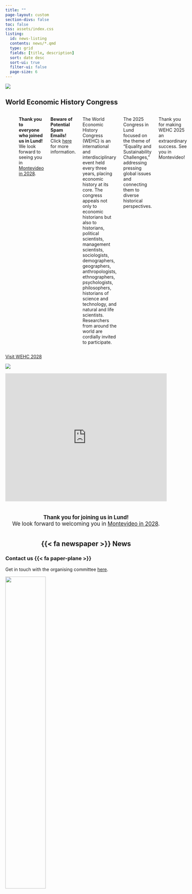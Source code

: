 ```yaml
---
title: ""
page-layout: custom
section-divs: false
toc: false
css: assets/index.css
listing: 
  id: news-listing
  contents: news/*.qmd
  type: grid
  fields: [title, description]
  sort: date desc
  sort-ui: true
  filter-ui: false
  page-size: 6
---
```


::: {.hero-banner}

::: {.hero-image .hero-image-left}
![](assets/hero_left_1_2.png){fig-alt="To add"}
:::

::: {.content-block}

## World Economic History Congress

:::: {.columns .maven-style}
::: {.column width="40%"}

28 July –<br>1 August 2025

Lund, Sweden
:::

::: {.column width="60%"}
![](assets/logo_WEHC.svg)
:::

<div>
  <strong>Thank you to everyone who joined us in Lund!</strong><br>
  We look forward to seeing you in <a href="https://wehcmontevideo2028.org/" target="_blank">Montevideo in 2028</a>.
</div>

<div>
  <strong>Beware of Potential Spam Emails!</strong> Click 
  <a href="https://wehc2025.com/news/be-aware-spam">here</a> for more information.
</div>

The World Economic History Congress (WEHC) is an international and interdisciplinary event held every three years, placing economic history at its core. The congress appeals not only to economic historians but also to historians, political scientists, management scientists, sociologists, demographers, geographers, anthropologists, ethnographers, psychologists, philosophers, historians of science and technology, and natural and life scientists. Researchers from around the world are cordially invited to participate.

The 2025 Congress in Lund focused on the theme of "Equality and Sustainability Challenges," addressing pressing global issues and connecting them to diverse historical perspectives.

Thank you for making WEHC 2025 an extraordinary success. See you in Montevideo!

::::

::: {.hero-buttons}

<div class="d-flex justify-content-center">
[Visit WEHC 2028](https://wehcmontevideo2028.org/){.btn-action-primary .btn-action .btn .btn-info role="button"}
</div>

:::

:::

::: {.hero-image .hero-image-right}
![](assets/hero_right_1_2.png){fig-alt="To add"}
:::

:::

<!-- Embedded Google Map -->
<div style="width: 100%; height: 400px; margin-bottom: 20px;">
  <iframe 
    src="https://www.google.com/maps/embed?pb=!1m18!1m12!1m3!1d1800.2023446976987!2d13.193020176022609!3d55.70537119564435!2m3!1f0!2f0!3f0!3m2!1i1024!2i768!4f13.1!3m3!1m2!1s0x465397c5652d60f7%3A0x1b08fde3cbce8eba!2sAF%20Borgen%20AB!5e1!3m2!1sen!2sse!4v1727614527871!5m2!1sen!2sse"
    width="100%" height="400" style="border:0;" allowfullscreen="" loading="lazy" referrerpolicy="no-referrer-when-downgrade">
  </iframe>
</div>

<!-- Thank You Banner -->
<div id="thank-you" style="text-align: center; margin: 40px 0; font-size: 1.2em;">
  <strong>Thank you for joining us in Lund!</strong><br>
  We look forward to welcoming you in <a href="https://wehcmontevideo2028.org/" target="_blank">Montevideo in 2028</a>.
</div>

::: {.content-block style="text-align: center;"}

## {{< fa newspaper >}} News

<!-- News -->
::: {#news-listing}
:::
:::

::: {.get-started .alt-background}
::: {.content-block}

### Contact us {{< fa paper-plane >}}

Get in touch with the organising committee [here](mailto:wehc2025@ekh.lu.se).

![](assets/logo_WEHC.svg){width=50%}

:::
:::
